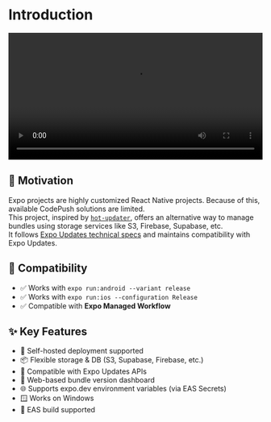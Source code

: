 # Introduction

<video controls width="100%">
  <source src={normalizeImagePath("/example.mp4")} type="video/mp4" />
  Your browser does not support the video tag.
</video>

## 🚀 Motivation

Expo projects are highly customized React Native projects. Because of this, available CodePush solutions are limited.  
This project, inspired by [`hot-updater`](https://github.com/gronxb/hot-updater), offers an alternative way to manage bundles using storage services like S3, Firebase, Supabase, etc.  
It follows [Expo Updates technical specs](https://docs.expo.dev/technical-specs/expo-updates-1/) and maintains compatibility with Expo Updates.


## 🧪 Compatibility

- ✅ Works with `expo run:android --variant release`
- ✅ Works with `expo run:ios --configuration Release`
- ✅ Compatible with **Expo Managed Workflow**


## ✨ Key Features

- 📡 Self-hosted deployment supported
- 📦 Flexible storage & DB (S3, Supabase, Firebase, etc.)
- 🔄 Compatible with Expo Updates APIs
- 💾 Web-based bundle version dashboard
- 🌐 Supports expo.dev environment variables (via EAS Secrets)
- 🪟 Works on Windows
- 🧪 EAS build supported


